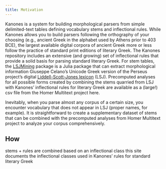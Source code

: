 ```yaml
---
title: Motivation
---
```


Kanones is a system for building morphological parsers from simple delimited-text tables defining vocabulary stems and inflectional rules. While Kanones allows you to build parsers following the orthography of your choosing (e.g., ancient Greek in the alphabet used by Athens prior to 403 BCE), the largest available digital corpora of ancient Greek more or less follow the practice of standard print editions of literary Greek. The Kanones repository includes an extensive (and growing) set of inflectional rules that provide a solid basis for parsing standard literary Greek. For stem tables, the [LSJMining](https://neelsmith.github.io/LSJMining.jl/) package is a Julia package that can extract morphological information Giuseppe Celano's Unicode Greek version of the Perseus project's digital [Liddell-Scott-Jones lexicon](https://github.com/gcelano/LSJ_GreekUnicode) (LSJ). Precomputed analyses for all possible forms created by combining the stems quarried from LSJ with Kanones' inflectional rules for literary Greek are available as a (large!) csv file from the Homer Multitext project here.

Inevitably, when you parse almost any corpus of a certain size, you encounter vocabulary that does not appear in LSJ (proper names, for example). It is straightforward to create a supplementary dataset of stems that can be combined with the precomputed analyses from Homer Multitext project to analyze your corpus comprehensively.


## How

stems + rules are combined based on an inflectional class
this site documents the inflectional classes used in Kanones' rules for standard literary Greek

